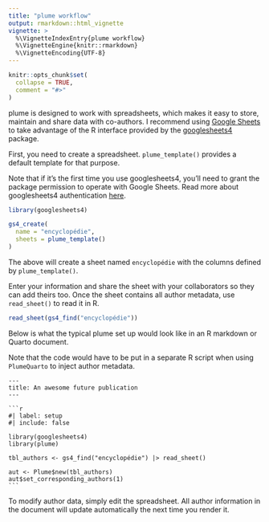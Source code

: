 ```yaml
---
title: "plume workflow"
output: rmarkdown::html_vignette
vignette: >
  %\VignetteIndexEntry{plume workflow}
  %\VignetteEngine{knitr::rmarkdown}
  %\VignetteEncoding{UTF-8}
---
```


```r
knitr::opts_chunk$set(
  collapse = TRUE,
  comment = "#>"
)
```

plume is designed to work with spreadsheets, which makes it easy to store, maintain and share data with co-authors. I recommend using [Google Sheets](https://docs.google.com/spreadsheets/) to take advantage of the R interface provided by the [googlesheets4](https://googlesheets4.tidyverse.org) package.

First, you need to create a spreadsheet. `plume_template()` provides a default template for that purpose.

Note that if it's the first time you use googlesheets4, you'll need to grant the package permission to operate with Google Sheets. Read more about googlesheets4 authentication [here](https://googlesheets4.tidyverse.org/reference/gs4_auth.html).

```r
library(googlesheets4)

gs4_create(
  name = "encyclopédie",
  sheets = plume_template()
)
```

The above will create a sheet named `encyclopédie` with the columns defined by `plume_template()`.

Enter your information and share the sheet with your collaborators so they can add theirs too. Once the sheet contains all author metadata, use `read_sheet()` to read it in R.

```r
read_sheet(gs4_find("encyclopédie"))
```

Below is what the typical plume set up would look like in an R markdown or Quarto document.

Note that the code would have to be put in a separate R script when using `PlumeQuarto` to inject author metadata.

````verbatim
---
title: An awesome future publication
---
  
```r
#| label: setup
#| include: false

library(googlesheets4)
library(plume)

tbl_authors <- gs4_find("encyclopédie") |> read_sheet()

aut <- Plume$new(tbl_authors)
aut$set_corresponding_authors(1)
```
````

To modify author data, simply edit the spreadsheet. All author information in the document will update automatically the next time you render it.
